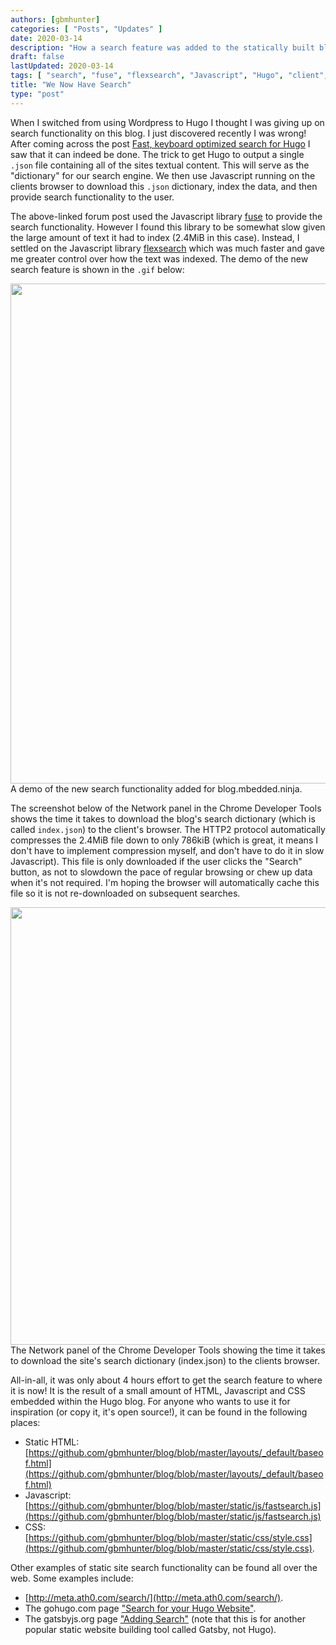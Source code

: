 ```yaml
---
authors: [gbmhunter]
categories: [ "Posts", "Updates" ]
date: 2020-03-14
description: "How a search feature was added to the statically built blog.mbedded.ninja website running Hugo."
draft: false
lastUpdated: 2020-03-14
tags: [ "search", "fuse", "flexsearch", "Javascript", "Hugo", "client", "browser", "indexing", "blog", "JSON", "dictionary" ]
title: "We Now Have Search"
type: "post"
---
```



When I switched from using Wordpress to Hugo I thought I was giving up on search functionality on this blog. I just discovered recently I was wrong! After coming across the post [Fast, keyboard optimized search for Hugo](https://discourse.gohugo.io/t/fast-keyboard-optimized-search-for-hugo/23824) I saw that it can indeed be done. The trick to get Hugo to output a single `.json` file containing all of the sites textual content. This will serve as the "dictionary" for our search engine. We then use Javascript running on the clients browser to download this `.json` dictionary, index the data, and then provide search functionality to the user.

The above-linked forum post used the Javascript library [fuse](https://fusejs.io/) to provide the search functionality. However I found this library to be somewhat slow given the large amount of text it had to index (2.4MiB in this case). Instead, I settled on the Javascript library [flexsearch](https://github.com/nextapps-de/flexsearch) which was much faster and gave me greater control over how the text was indexed. The demo of the new search feature is shown in the `.gif` below:


<Image src={example_of_search_in_blog} width="800px">A demo of the new search functionality added for blog.mbedded.ninja.</Image>

The screenshot below of the Network panel in the Chrome Developer Tools shows the time it takes to download the blog's search dictionary (which is called `index.json`) to the client's browser. The HTTP2 protocol automatically compresses the 2.4MiB file down to only 786kiB (which is great, it means I don't have to implement compression myself, and don't have to do it in slow Javascript). This file is only downloaded if the user clicks the "Search" button, as not to slowdown the pace of regular browsing or chew up data when it's not required. I'm hoping the browser will automatically cache this file so it is not re-downloaded on subsequent searches.


<Image src={search_dictionary_download_speed} width="700px">The Network panel of the Chrome Developer Tools showing the time it takes to download the site's search dictionary (index.json) to the clients browser.</Image>

All-in-all, it was only about 4 hours effort to get the search feature to where it is now! It is the result of a small amount of HTML, Javascript and CSS embedded within the Hugo blog. For anyone who wants to use it for inspiration (or copy it, it's open source!), it can be found in the following places:

* Static HTML: [https://github.com/gbmhunter/blog/blob/master/layouts/_default/baseof.html](https://github.com/gbmhunter/blog/blob/master/layouts/_default/baseof.html)
* Javascript: [https://github.com/gbmhunter/blog/blob/master/static/js/fastsearch.js](https://github.com/gbmhunter/blog/blob/master/static/js/fastsearch.js)
* CSS: [https://github.com/gbmhunter/blog/blob/master/static/css/style.css](https://github.com/gbmhunter/blog/blob/master/static/css/style.css).

Other examples of static site search functionality can be found all over the web. Some examples include:

* [http://meta.ath0.com/search/](http://meta.ath0.com/search/).
* The gohugo.com page ["Search for your Hugo Website"](https://gohugo.io/tools/search/).
* The gatsbyjs.org page ["Adding Search"](https://www.gatsbyjs.org/docs/adding-search/) (note that this is for another popular static website building tool called Gatsby, not Hugo).